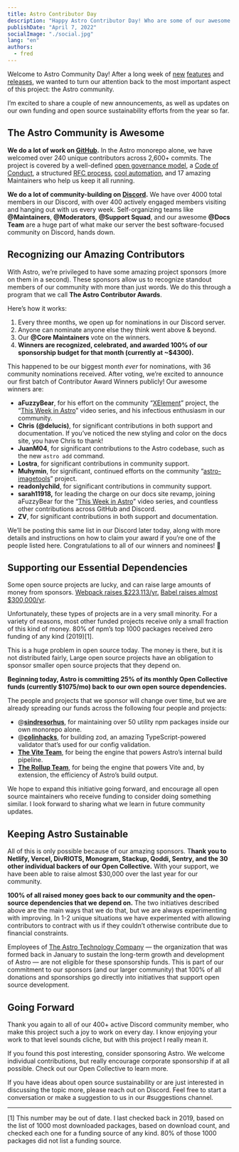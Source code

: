 ```yaml
---
title: Astro Contributor Day
description: "Happy Astro Contributor Day! Who are some of our awesome contributors? Where does Astro's sponsorship 💰 go? How does Astro give back to OSS? Lets get into it!"
publishDate: "April 7, 2022"
socialImage: "./social.jpg"
lang: "en"
authors:
  - fred
---
```



Welcome to Astro Community Day! After a long week of [new](https://astro.build/blog/themes-and-integrations/) [features](https://astro.build/blog/experimental-server-side-rendering/) and [releases](https://astro.build/blog/astro-1-beta-release/), we wanted to turn our attention back to the most important aspect of this project: the Astro community.

I’m excited to share a couple of new announcements, as well as updates on our own funding and open source sustainability efforts from the year so far.

## The Astro Community is Awesome

**We do a lot of work on [GitHub](https://github.com/withastro/astro).** In the Astro monorepo alone, we have welcomed over 240 unique contributors across 2,600+ commits. The project is covered by a well-defined [open governance model](https://github.com/withastro/astro/blob/main/GOVERNANCE.md), a [Code of Conduct](https://github.com/withastro/astro/blob/main/CODE_OF_CONDUCT.md), a structured [RFC process](https://github.com/withastro/rfcs), [cool automation](https://twitter.com/FredKSchott/status/1489287560387956736), and 17 amazing Maintainers who help us keep it all running.

**We do a lot of community-building on [Discord](https://astro.build/chat).** We have over 4000 total members in our Discord, with over 400 actively engaged members visiting and hanging out with us every week. Self-organizing teams like **@Maintainers**, **@Moderators**, **@Support Squad**, and our awesome **@Docs Team** are a huge part of what make our server the best software-focused community on Discord, hands down.

<BlogContentImage src={community} alt="Astro community contributors" />

## Recognizing our Amazing Contributors

With Astro, we’re privileged to have some amazing project sponsors (more on them in a second). These sponsors allow us to recognize standout members of our community with more than just words. We do this through a program that we call **The Astro Contributor Awards**.

Here’s how it works:

1. Every three months, we open up for nominations in our Discord server.
2. Anyone can nominate anyone else they think went above & beyond.
3. Our **@Core Maintainers** vote on the winners.
4. **Winners are recognized, celebrated, and awarded 100% of our sponsorship budget for that month (currently at ~$4300).**

This happened to be our biggest month _ever_ for nominations, with 36 community nominations received. After voting, we’re excited to announce our first batch of Contributor Award Winners publicly! Our awesome winners are:

- **aFuzzyBear**, for his effort on the community “[XElement](https://github.com/aFuzzyBear/xelement)” project, the “[This Week in Astro](https://www.youtube.com/playlist?list=PLowBAHWxr_2BsoRUzl5uFwQk7-qWxZGts)” video series, and his infectious enthusiasm in our community.
- **Chris** **(@delucis)**, for significant contributions in both support and documentation. If you’ve noticed the new styling and color on the docs site, you have Chris to thank!
- **JuanM04**, for significant contributions to the Astro codebase, such as the new `astro add` command.
- **Lostra**, for significant contributions in community support.
- **Muhymin**, for significant, continued efforts on the community “[astro-imagetools](https://www.npmjs.com/package/astro-imagetools)” project.
- **readonlychild**, for significant contributions in community support.
- **sarah11918,** for leading the charge on our docs site revamp, joining aFuzzyBear for the “[This Week in Astro](https://www.youtube.com/playlist?list=PLowBAHWxr_2BsoRUzl5uFwQk7-qWxZGts)” video series, and countless other contributions across GitHub and Discord.
- **ZV**, for significant contributions in both support and documentation.

We’ll be posting this same list in our Discord later today, along with more details and instructions on how to claim your award if you’re one of the people listed here. Congratulations to all of our winners and nominees! 🥳

## Supporting our Essential Dependencies

Some open source projects are lucky, and can raise large amounts of money from sponsors. [Webpack raises $223,113/yr.](https://opencollective.com/webpack) [Babel raises almost $300,000/yr](https://opencollective.com/babel).

Unfortunately, these types of projects are in a very small minority. For a variety of reasons, most other funded projects receive only a small fraction of this kind of money. 80% of npm’s top 1000 packages received zero funding of any kind (2019)[1].

This is a huge problem in open source today. The money is there, but it is not distributed fairly, Large open source projects have an obligation to sponsor smaller open source projects that they depend on.

**Beginning today, Astro is committing 25% of its monthly Open Collective funds (currently $1075/mo) back to our own open source dependencies.**

The people and projects that we sponsor will change over time, but we are already spreading our funds across the following four people and projects:

- @[**sindresorhus**](https://github.com/sponsors/sindresorhus), for maintaining over 50 utility npm packages inside our own monorepo alone.
- @[**colinhacks**](https://github.com/sponsors/colinhacks), for building zod, an amazing TypeScript-powered validator that’s used for our config validation.
- [**The Vite Team**](https://vitejs.dev/), for being the engine that powers Astro’s internal build pipeline.
- [**The Rollup Team**](https://rollupjs.org/), for being the engine that powers Vite and, by extension, the efficiency of Astro’s build output.

We hope to expand this initiative going forward, and encourage all open source maintainers who receive funding to consider doing something similar. I look forward to sharing what we learn in future community updates.

## Keeping Astro Sustainable

All of this is only possible because of our amazing sponsors. T**hank you to Netlify, Vercel, DivRIOTS, Monogram, Stackup, Qoddi, Sentry, and the 30 other individual backers of our Open Collective.** With your support, we have been able to raise almost $30,000 over the last year for our community.

**100% of all raised money goes back to our community and the open-source dependencies that we depend on.** The two initiatives described above are the main ways that we do that, but we are always experimenting with improving. In 1-2 unique situations we have experimented with allowing contributors to contract with us if they couldn’t otherwise contribute due to financial constraints.

Employees of [The Astro Technology Company](https://astro.build/blog/the-astro-technology-company/) — the organization that was formed back in January to sustain the long-term growth and development of Astro — are not eligible for these sponsorship funds. This is part of our commitment to our sponsors (and our larger community) that 100% of all donations and sponsorships go directly into initiatives that support open source development.

## Going Forward

Thank you again to all of our 400+ active Discord community member, who make this project such a joy to work on every day. I know enjoying your work to that level sounds cliche, but with this project I really mean it.

If you found this post interesting, consider sponsoring Astro. We welcome individual contributions, but really encourage corporate sponsorship if at all possible. Check out our Open Collective to learn more.

If you have ideas about open source sustainability or are just interested in discussing the topic more, please reach out on Discord. Feel free to start a conversation or make a suggestion to us in our #suggestions channel.

---

[1] This number may be out of date. I last checked back in 2019, based on the list of 1000 most downloaded packages, based on download count, and checked each one for a funding source of any kind. 80% of those 1000 packages did not list a funding source.
